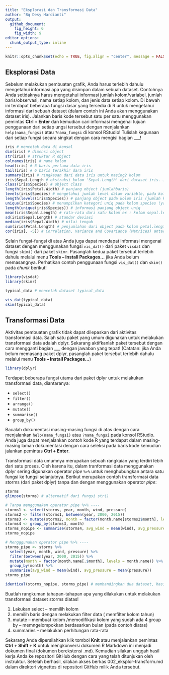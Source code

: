 ```yaml
---
title: "Eksplorasi dan Transformasi Data"
author: "Bq Desy Hardianti"
output: 
  github_document:
    fig_height: 6
    fig_width: 9
editor_options: 
  chunk_output_type: inline
---
```


```r
knitr::opts_chunk$set(echo = TRUE, fig.align = "center", message = FALSE, warning = FALSE)
```

## Eksplorasi Data

Sebelum melakukan pembuatan grafik, Anda harus terlebih dahulu mengetahui informasi apa yang disimpan dalam sebuah dataset. Contohnya Anda setidaknya harus mengetahui informasi jumlah kolom/variabel, jumlah baris/observasi, nama setiap kolom, dan jenis data setiap kolom. Di bawah ini terdapat beberapa fungsi dasar yang tersedia di R untuk mengetahui informasi dari sebuah dataset (dalam contoh ini Anda akan menggunakan dataset iris). Jalankan baris kode tersebut satu per satu menggunakan pemintas **Ctrl + Enter** dan kemudian cari informasi mengenai tujuan penggunaan dari setiap ungsi tersebut dengan menjalankan `help(nama_fungsi)` atau `?nama_fungsi` di konsol RStudio! Tulislah kegunaan dari setiap fungsi secara singkat dengan cara mengisi bagian ___!

```r
iris # mencetak data di konsol
dim(iris) # dimensi object
str(iris) # struktur R object
colnames(iris) # nama kolom
head(iris) # 6 baris pertama data iris
tail(iris) # 6 baris terakhir dara iris
summary(iris) # ringkasan dari data iris untuk masing2 kolom
iris$Sepal.Length # ekstraksi kolom 'Sepal.Length' dari dataset iris. Jalankan help(`[`) untuk membaca dokumentasi
class(iris$Species) # object class
length(iris$Petal.Width) # panjang object (jumlahbaris)
levels(iris$Species) # mengetahui jumlah level dalam variable, pada kolom spesies atau nama kategory dari spesies
length(levels(iris$Species)) # panjang object pada kolom iris (jumlah kategorinya 3)
unique(iris$Species) # menampilkan kategori uniq pada kolom species (yaitu : sentosa,versicolor,virginica)
length(unique(iris$Species)) # informasi panjang object uniq
mean(iris$Sepal.Length) # rata-rata dari satu kolom ex : kolom sepal.length
sd(iris$Sepal.Length) # standar deviasi 
median(iris$Sepal.Width) # nilai tengah
sum(iris$Petal.Length) # penjumlahan dari object pada kolom petal.length
cor(iris[, -5]) # Correlation, Variance and Covariance (Matrices) antar kolom

```

Selain fungsi-fungsi di atas Anda juga dapat mendapat informasi mengenai dataset dengan menggunakan fungsi `vis_dat()` dari paket `visdat` dan fungsi `skim()` dari paket `skimr`. Pasanglah kedua paket tersebut terlebih dahulu melalui menu **Tools -- Install Packages...** jika Anda belum memasangnya. Perhatikan contoh penggunaan fungsi `vis_dat()` dan `skim()` pada *chunk* berikut!

```r
library(visdat)
library(skimr)

typical_data # mencetak dataset typical_data

vis_dat(typical_data)
skim(typical_data)
```

## Transformasi Data

Aktivitas pembuatan grafik tidak dapat dilepaskan dari aktivitas transformasi data. Salah satu paket yang umum digunakan untuk melakukan transformasi data adalah dplyr. Sekarang aktifkanlah paket tersebut dengan cara mengganti bagian ___ dengan jawaban yang tepat! (Catatan: jika Anda belum memasang paket dplyr, pasanglah paket tersebut terlebih dahulu melalui menu **Tools -- Install Packages...**)

```r
library(dplyr)
```

Terdapat beberapa fungsi utama dari paket dplyr untuk melakukan transformasi data, diantaranya:

* `select()`
* `filter()`
* `arrange()`
* `mutate()`
* `summarise()`
* `group_by()`

Bacalah dokumentasi masing-masing fungsi di atas dengan cara menjalankan `help(nama_fungsi)` atau `?nama_fungsi` pada konsol RStudio. Anda juga dapat menjalankan contoh kode R yang terdapat dalam masing-masing laman dokumentasi dengan cara seleksi pada baris kode kemudian jalankan pemintas **Ctrl + Enter**.

Transformasi data umumnya merupakan sebuah rangkaian yang terdiri lebih dari satu proses. Oleh karena itu, dalam tranformasi data menggunakan dplyr sering digunakan operator *pipe* `%>%` untuk menghubungkan antara satu fungsi ke fungsi selanjutnya. Berikut merupakan contoh transformasi data storms (dari paket dplyr) tanpa dan dengan menggunakan operator *pipe*:

```r
storms
glimpse(storms) # alternatif dari fungsi str()

# Tanpa menggunakan operator pipe %>% ----
storms1 <- select(storms, year, month, wind, pressure)
storms2 <- filter(storms1, between(year, 2000, 2015))
storms3 <- mutate(storms2, month = factor(month.name[storms2$month], levels = month.name))
storms4 <- group_by(storms3, month)
storms_nopipe <- summarise(storms4, avg_wind = mean(wind), avg_pressure = mean(pressure))
storms_nopipe

# Mengggunakan operator pipe %>% ----
storms_pipe <- storms %>% 
  select(year, month, wind, pressure) %>% 
  filter(between(year, 2000, 2015)) %>% 
  mutate(month = factor(month.name[.$month], levels = month.name)) %>% 
  group_by(month) %>% 
  summarise(avg_wind = mean(wind), avg_pressure = mean(pressure))
storms_pipe

identical(storms_nopipe, storms_pipe) # membandingkan dua dataset, hasilnya TRUE apabila kedua dataset persis sama
```

Buatlah rangkuman tahapan-tahapan apa yang dilakukan untuk melakukan transformasi dataset storms diatas!

1. Lakukan select -- memilih kolom
2. memilih baris dengan melakukan filter data ( memfilter kolom tahun)
3. mutate -- membuat kolom /memodifikasi kolom yang sudah ada
4.group by -- memngelompokkan berdasarkan bulan (pada contoh diatas)
5. summaries -- melakukan perhitungan rata-rata

Sekarang Anda dipersilahkan klik tombol **Knit** atau menjalankan pemintas **Ctrl + Shift + K** untuk mengkonversi dokumen R Markdown ini menjadi dokumen final (dokumen berekstensi .md). Kemudian silakan unggah hasil kerja Anda ke repositori GitHub dengan cara yang telah ditunjukan oleh instruktur. Setelah berhasil, silakan akses berkas 002_eksplor-transform.md dalam direktori vignettes di repositori GitHub milik Anda tersebut.
